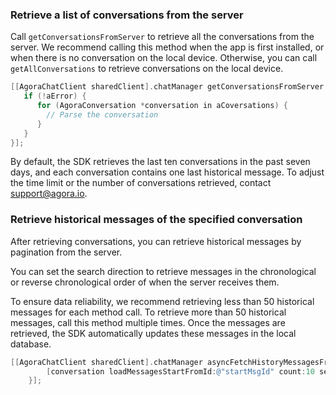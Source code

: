 <PlatformWrapper platform="ios">

### Retrieve a list of conversations from the server

Call `getConversationsFromServer` to retrieve all the conversations from the server. We recommend calling this method when the app is first installed, or when there is no conversation on the local device. Otherwise, you can call `getAllConversations` to retrieve conversations on the local device.

```objective-c
[[AgoraChatClient sharedClient].chatManager getConversationsFromServer:^(NSArray *aCoversations, AgoraChatError *aError) {
   if (!aError) {
      for (AgoraConversation *conversation in aCoversations) {
        // Parse the conversation 
      }
   }
}];
```

By default, the SDK retrieves the last ten conversations in the past seven days, and each conversation contains one last historical message. To adjust the time limit or the number of conversations retrieved, contact support@agora.io.

### Retrieve historical messages of the specified conversation

After retrieving conversations, you can retrieve historical messages by pagination from the server. 

You can set the search direction to retrieve messages in the chronological or reverse chronological order of when the server receives them. 

To ensure data reliability, we recommend retrieving less than 50 historical messages for each method call. To retrieve more than 50 historical messages, call this method multiple times. Once the messages are retrieved, the SDK automatically updates these messages in the local database.

```objective-c
[[AgoraChatClient sharedClient].chatManager asyncFetchHistoryMessagesFromServer:conversation.conversationId conversationType:conversation.type startMessageId:@"startMsgId" pageSize:10 completion:^(AgoraChatCursorResult<AgoraChatMessage *> * _Nullable aResult, AgoraChatError * _Nullable aError) {
        [conversation loadMessagesStartFromId:@"startMsgId" count:10 searchDirection:AgoraChatMessageSearchDirectionUp completion:nil];
    }];
```

</PlatformWrapper>